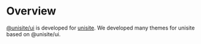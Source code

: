 
<Meta title="Overview" />

# Overview

[@unisite/ui]() is developed for [unisite](https://github.com/blackcater/unisite). We developed many themes for unisite based on @unisite/ui.
